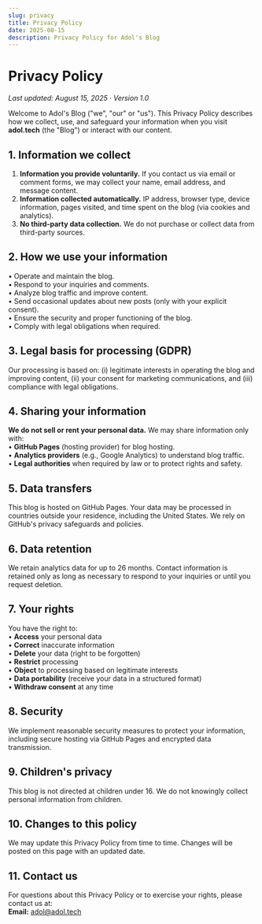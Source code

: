 ```yaml
---
slug: privacy
title: Privacy Policy
date: 2025-08-15
description: Privacy Policy for Adol's Blog
---
```


# Privacy Policy

_Last updated: August 15, 2025 · Version 1.0_

Welcome to Adol's Blog ("we", "our" or "us"). This Privacy Policy describes how we collect, use, and safeguard your information when you visit **adol.tech** (the "Blog") or interact with our content.

## 1. Information we collect

1. **Information you provide voluntarily.** If you contact us via email or comment forms, we may collect your name, email address, and message content.
2. **Information collected automatically.** IP address, browser type, device information, pages visited, and time spent on the blog (via cookies and analytics).
3. **No third-party data collection.** We do not purchase or collect data from third-party sources.

## 2. How we use your information

• Operate and maintain the blog.  
• Respond to your inquiries and comments.  
• Analyze blog traffic and improve content.  
• Send occasional updates about new posts (only with your explicit consent).  
• Ensure the security and proper functioning of the blog.  
• Comply with legal obligations when required.

## 3. Legal basis for processing (GDPR)

Our processing is based on: (i) legitimate interests in operating the blog and improving content, (ii) your consent for marketing communications, and (iii) compliance with legal obligations.

## 4. Sharing your information

**We do not sell or rent your personal data.** We may share information only with:  
• **GitHub Pages** (hosting provider) for blog hosting.  
• **Analytics providers** (e.g., Google Analytics) to understand blog traffic.  
• **Legal authorities** when required by law or to protect rights and safety.

## 5. Data transfers

This blog is hosted on GitHub Pages. Your data may be processed in countries outside your residence, including the United States. We rely on GitHub's privacy safeguards and policies.

## 6. Data retention

We retain analytics data for up to 26 months. Contact information is retained only as long as necessary to respond to your inquiries or until you request deletion.

## 7. Your rights

You have the right to:  
• **Access** your personal data  
• **Correct** inaccurate information  
• **Delete** your data (right to be forgotten)  
• **Restrict** processing  
• **Object** to processing based on legitimate interests  
• **Data portability** (receive your data in a structured format)  
• **Withdraw consent** at any time

## 8. Security

We implement reasonable security measures to protect your information, including secure hosting via GitHub Pages and encrypted data transmission.

## 9. Children's privacy

This blog is not directed at children under 16. We do not knowingly collect personal information from children.

## 10. Changes to this policy

We may update this Privacy Policy from time to time. Changes will be posted on this page with an updated date.

## 11. Contact us

For questions about this Privacy Policy or to exercise your rights, please contact us at:  
**Email:** adol@adol.tech
